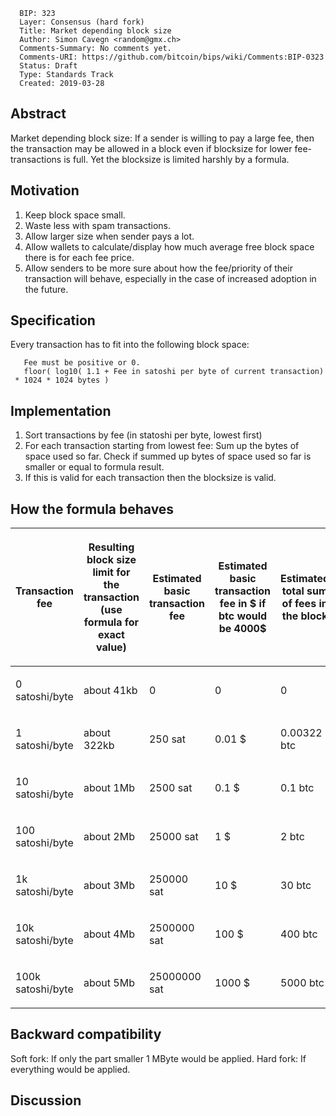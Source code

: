 <pre>
  BIP: 323
  Layer: Consensus (hard fork)
  Title: Market depending block size
  Author: Simon Cavegn <random@gmx.ch>
  Comments-Summary: No comments yet.
  Comments-URI: https://github.com/bitcoin/bips/wiki/Comments:BIP-0323
  Status: Draft
  Type: Standards Track
  Created: 2019-03-28
</pre>

==Abstract==

Market depending block size:
If a sender is willing to pay a large fee, then the transaction may be allowed in a block even if blocksize for lower fee-transactions is full. Yet the blocksize is limited harshly by a formula.

==Motivation==

# Keep block space small.
# Waste less with spam transactions.
# Allow larger size when sender pays a lot.
# Allow wallets to calculate/display how much average free block space there is for each fee price.
# Allow senders to be more sure about how the fee/priority of their transaction will behave, especially in the case of increased adoption in the future.

==Specification==

Every transaction has to fit into the following block space:
    Fee must be positive or 0.
    floor( log10( 1.1 + Fee in satoshi per byte of current transaction) * 1024 * 1024 bytes )

==Implementation==

# Sort transactions by fee (in statoshi per byte, lowest first)
# For each transaction starting from lowest fee: Sum up the bytes of space used so far. Check if summed up bytes of space used so far is smaller or equal to formula result.
# If this is valid for each transaction then the blocksize is valid.

==How the formula behaves==

{| class="wikitable sortable" style="width: auto; text-align: center; font-size: smaller; table-layout: fixed;"
!Transaction fee
!Resulting block size limit for the transaction (use formula for exact value)
!Estimated basic transaction fee
!Estimated basic transaction fee in $ if btc would be 4000$
!Estimated total sum of fees in the block
|-
| 0 satoshi/byte
| about 41kb
| 0
| 0
| 0
|- 
| 1 satoshi/byte 
| about 322kb
| 250 sat
| 0.01 $
| 0.00322 btc
|-
| 10 satoshi/byte 
| about 1Mb
| 2500 sat
| 0.1 $
| 0.1 btc
|- 
| 100 satoshi/byte 
| about 2Mb
| 25000 sat
| 1 $
| 2 btc
|- 
| 1k satoshi/byte 
| about 3Mb
| 250000 sat
| 10 $
| 30 btc
|- 
| 10k satoshi/byte 
| about 4Mb
| 2500000 sat
| 100 $
| 400 btc
|- 
| 100k satoshi/byte 
| about 5Mb
| 25000000 sat
| 1000 $
| 5000 btc
|}

==Backward compatibility==

Soft fork: If only the part smaller 1 MByte would be applied.
Hard fork: If everything would be applied.

==Discussion==


